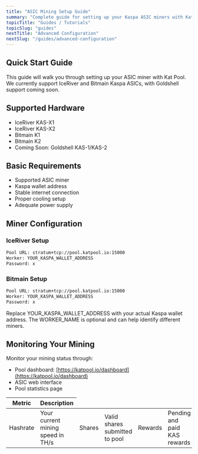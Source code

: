 ```yaml
---
title: "ASIC Mining Setup Guide"
summary: "Complete guide for setting up your Kaspa ASIC miners with Kat Pool, including configuration for IceRiver and Bitmain ASICs."
topicTitle: "Guides / Tutorials"
topicSlug: "guides"
nextTitle: "Advanced Configuration"
nextSlug: "/guides/advanced-configuration"   
---
```


## Quick Start Guide

This guide will walk you through setting up your ASIC miner with Kat Pool. We currently support IceRiver and Bitmain Kaspa ASICs, with Goldshell support coming soon.

## Supported Hardware

* IceRiver KAS-X1
* IceRiver KAS-X2
* Bitmain K1
* Bitmain K2
* Coming Soon: Goldshell KAS-1/KAS-2

## Basic Requirements

* Supported ASIC miner
* Kaspa wallet address
* Stable internet connection
* Proper cooling setup
* Adequate power supply

## Miner Configuration

### IceRiver Setup
```bash
Pool URL: stratum+tcp://pool.katpool.io:15000
Worker: YOUR_KASPA_WALLET_ADDRESS
Password: x
```

### Bitmain Setup
```bash
Pool URL: stratum+tcp://pool.katpool.io:15000
Worker: YOUR_KASPA_WALLET_ADDRESS
Password: x
```


<Banner type="important">
Replace YOUR_KASPA_WALLET_ADDRESS with your actual Kaspa wallet address. The WORKER_NAME is optional and can help identify different miners.
</Banner>

## Monitoring Your Mining

Monitor your mining status through:

* Pool dashboard: [https://katpool.io/dashboard](https://katpool.io/dashboard)
* ASIC web interface
* Pool statistics page

<Table>
  <THead>
    <ThRow>
      <Th>Metric</Th>
      <Th>Description</Th>
    </ThRow>
  </THead>
  <TBody>
    <TbRow>
      <Td><Tag color="teal">Hashrate</Tag></Td>
      <Td>Your current mining speed in TH/s</Td>
    </TbRow>
    <TbRow>
      <Td><Tag color="purple">Shares</Tag></Td>
      <Td>Valid shares submitted to pool</Td>
    </TbRow>
    <TbRow>
      <Td><Tag color="rose">Rewards</Tag></Td>
      <Td>Pending and paid KAS rewards</Td>
    </TbRow>
  </TBody>
</Table>